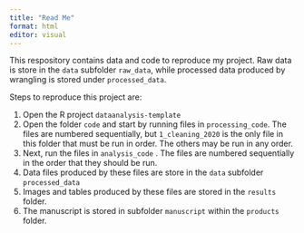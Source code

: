 ```yaml
---
title: "Read Me"
format: html
editor: visual
---
```


This respository contains data and code to reproduce my project. Raw data is store in the `data` subfolder `raw_data`, while processed data produced by wrangling is stored under `processed_data`.

Steps to reproduce this project are:

1.  Open the R project `dataanalysis-template`
2.  Open the folder `code` and start by running files in `processing_code`. The files are numbered sequentially, but `1_cleaning_2020` is the only file in this folder that must be run in order. The others may be run in any order.
3.  Next, run the files in `analysis_code` . The files are numbered sequentially in the order that they should be run.
4.  Data files produced by these files are store in the `data` subfolder `processed_data`
5.  Images and tables produced by these files are stored in the `results` folder.
6.   The manuscript is stored in subfolder `manuscript` within the `products` folder.
